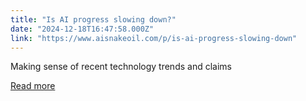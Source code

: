 ```yaml
---
title: "Is AI progress slowing down?"
date: "2024-12-18T16:47:58.000Z"
link: "https://www.aisnakeoil.com/p/is-ai-progress-slowing-down"
---
```


Making sense of recent technology trends and claims

[Read more](https://www.aisnakeoil.com/p/is-ai-progress-slowing-down)
